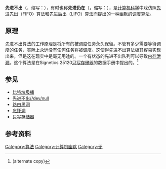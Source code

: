 {{TA
|G1=IT
}}
'''先进不出'''（{{lang-en|First In, Never Out}}，缩写：{{lang|en|FINO}}），有时也称'''先进仍在'''（{{lang-en|First In, Still Here}}，缩写：{{lang|en|FISH}}），是[[计算机科学|计算机科学]]中戏仿照[[先进先出|先进先出]]（FIFO）算法和[[先进后出|先进后出]]（LIFO）算法而提出的一种幽默的[[调度|调度]][[算法|算法]]。

== 原理 ==

先进不出算法的工作原理是将所有的被调度任务永久保留。不管有多少需要等待调度的任务，实际上永远没有任何任务将被调度。这使得先进不出算法极其容易实现出来，但是这在现实中是毫无用途的。一个有状态的先进不出队列可以导致[[内存泄漏|内存泄漏]]。这个算法是在Signetics 25120[[只写存储器|只写存储器]]的数据手册中提出的。<ref>{{cite web |url=http://www.national.com/rap/files/datasheet.pdf |title="Signetics 25120 Data Sheet" |accessdate=2012-03-16 |deadurl=yes |archiveurl=https://web.archive.org/web/20120316141638/http://www.national.com/rap/files/datasheet.pdf |archivedate=2012-03-16 }} (alternate copy)</ref>

== 参见 ==
*[[比特垃圾桶|比特垃圾桶]]
*[[先进不出/dev/null|先进不出//dev/null]]
*[[黑洞_(网络)|路由黑洞]]
*[[忘怀洞|忘怀洞]]
*[[只写存储器|只写存储器]]

== 参考资料 ==
{{reflist}}

[[Category:算法|Category:算法]]
[[Category:计算机幽默|Category:计算机幽默]]
[[Category:无|Category:无]]